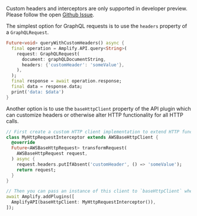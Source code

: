 <BlockSwitcher>

<Block name="Stable (Mobile)">

Custom headers and interceptors are only supported in developer preview. Please follow the open [Github Issue](https://github.com/aws-amplify/amplify-flutter/issues/798). 

</Block>

<Block name="Developer Preview (Mobile, Web & Desktop)">

  The simplest option for GraphQL requests is to use the `headers` property of a `GraphQLRequest`.

  ```dart
  Future<void> queryWithCustomHeaders() async {
    final operation = Amplify.API.query<String>(
      request: GraphQLRequest(
        document: graphQLDocumentString,
        headers: {'customHeader': 'someValue'},
      ),
    );
    final response = await operation.response;
    final data = response.data;
    print('data: $data')
  }
  ```

  Another option is to use the `baseHttpClient` property of the API plugin which can customize headers or otherwise alter HTTP functionality for all HTTP calls.

  ```dart
  // First create a custom HTTP client implementation to extend HTTP functionality.
  class MyHttpRequestInterceptor extends AWSBaseHttpClient {
    @override
    Future<AWSBaseHttpRequest> transformRequest(
      AWSBaseHttpRequest request,
    ) async {
      request.headers.putIfAbsent('customHeader', () => 'someValue');
      return request;
    }
  }

  // Then you can pass an instance of this client to `baseHttpClient` when you configure Amplify.
  await Amplify.addPlugins([
    AmplifyAPI(baseHttpClient: MyHttpRequestInterceptor()),
  ]);
  ```

</Block>

</BlockSwitcher>